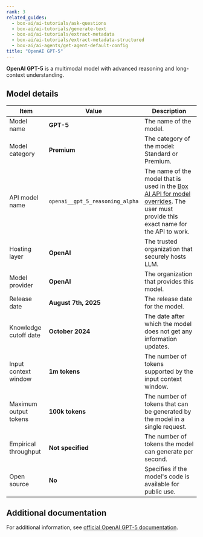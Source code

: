 ```yaml
---
rank: 3
related_guides:
  - box-ai/ai-tutorials/ask-questions
  - box-ai/ai-tutorials/generate-text
  - box-ai/ai-tutorials/extract-metadata
  - box-ai/ai-tutorials/extract-metadata-structured
  - box-ai/ai-agents/get-agent-default-config
title: "OpenAI GPT-5"
---
```

**OpenAI GPT-5** is a multimodal model with advanced reasoning and long-context understanding.

## Model details

| Item  | Value | Description |
| ----- | ----- | ----------- |
| Model name | **GPT-5** | The name of the model. | 
| Model category | **Premium** | The category of the model: Standard or Premium. |
| API model name |`openai__gpt_5_reasoning_alpha`| The name of the model that is used in the [Box AI API for model overrides][overrides]. The user must provide this exact name for the API to work. |
| Hosting layer | **OpenAI** | The trusted organization that securely hosts LLM. |
| Model provider | **OpenAI** | The organization that provides this model. |
| Release date | **August 7th, 2025** | The release date for the model. |
| Knowledge cutoff date | **October 2024** | The date after which the model does not get any information updates. |
| Input context window | **1m tokens** | The number of tokens supported by the input context window. | 
| Maximum output tokens | **100k tokens** | The number of tokens that can be generated by the model in a single request.| 
| Empirical throughput| **Not specified** | The number of tokens the model can generate per second. |
| Open source | **No** | Specifies if the model's code is available for public use.|

## Additional documentation

For additional information, see [official OpenAI GPT-5 documentation][openai-gpt-5-model].

[openai-gpt-5-model]: https://openai.com/index/introducing-gpt-5/
[overrides]: g://box-ai/ai-agents/ai-agent-overrides